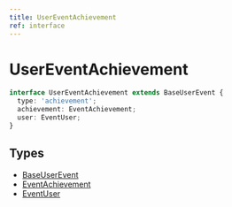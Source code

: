 ```yaml
---
title: UserEventAchievement
ref: interface
---
```


# UserEventAchievement

```ts
interface UserEventAchievement extends BaseUserEvent {
  type: 'achievement';
  achievement: EventAchievement;
  user: EventUser;
}
```

## Types

- [BaseUserEvent](/references/base-user-event)
- [EventAchievement](/references/event-achievement)
- [EventUser](/references/event-user)

